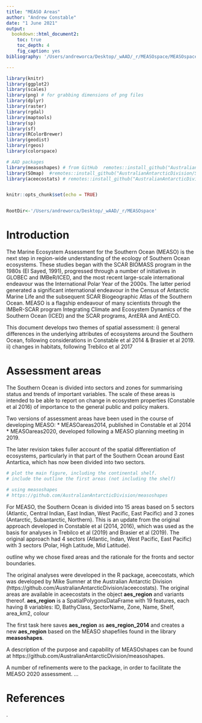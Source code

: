```yaml
---
title: "MEASO Areas"
author: "Andrew Constable"
date: "1 June 2021"
output: 
  bookdown::html_document2:
    toc: true
    toc_depth: 4
    fig_caption: yes
bibliography: '/Users/andreworca/Desktop/_wAAD/_r/MEASOspace/MEASOspace.bibtex'   

---
```


```r
library(knitr)
library(ggplot2)
library(scales)
library(png) # for grabbing dimensions of png files
library(dplyr)
library(raster)
library(rgdal)
library(maptools)
library(sp)
library(sf)
library(RColorBrewer)
library(geodist)
library(rgeos)
library(colorspace)

# AAD packages
library(measoshapes) # from GitHub  remotes::install_github("AustralianAntarcticDivision/measoshapes")
library(SOmap)  #remotes::install_github("AustralianAntarcticDivision/SOmap")
library(aceecostats) # remotes::install_github("AustralianAntarcticDivision/aceecostats")


knitr::opts_chunk$set(echo = TRUE)


RootDir<-'/Users/andreworca/Desktop/_wAAD/_r/MEASOspace'

```

# Introduction  

The Marine Ecosystem Assessment for the Southern Ocean (MEASO) is the next step in region-wide understanding of the ecology of Southern Ocean ecosystems.  These studies began with the SCAR BIOMASS program in the 1980s (El Sayed, 1991), progressed through a number of initiatives in GLOBEC and IMBeR/ICED, and the most recent large-scale international endeavour was the International Polar Year of the 2000s.  The latter period generated a significant international endeavour in the Census of Antarctic Marine Life and the subsequent SCAR Biogeographic Atlas of the Southern Ocean.  MEASO is a flagship endeavour of many scientists through the IMBeR-SCAR program Integrating Climate and Ecosystem Dynamics of the Southern Ocean (ICED) and the SCAR programs, AntERA and AntECO.  

This document develops two themes of spatial assessment:
i) general differences in the underlying attributes of ecosystems around the Southern Ocean, following considerations in Constable et al 2014 & Brasier et al 2019.
ii) changes in habitats, following Trebilco et al 2017

# Assessment areas

The Southern Ocean is divided into sectors and zones for summarising status and trends of important variables.  The scale of these areas is intended to be able to report on change in ecosystem properties (Constable et al 2016) of importance to the general public and policy makers. 

Two versions of assessment areas have been used in the course of developing MEASO:
* MEASOareas2014, published in Constable et al 2014
* MEASOareas2020, developed following a MEASO planning meeting in 2019.

The later revision takes fuller account of the spatial differentiation of ecosystems, particularly in that part of the Southern Ocean around East Antartica, which has now been divided into two sectors.  

```r
# plot the main figure, including the continental shelf.  
# include the outline the first areas (not including the shelf)

# using measoshapes
# https://github.com/AustralianAntarcticDivision/measoshapes


```

For MEASO, the Southern Ocean is divided into 15 areas based on 5 sectors (Atlantic, Central Indian, East Indian, West Pacific, East Pacific) and 3 zones (Antarctic, Subantarctic, Northern).  This is an update from the original approach developed in Constable et al (2014, 2016), which was used as the basis for analyses in Trebilco et al (2019) and Brasier et al (2019).  The original approach had 4 sectors (Atlantic, Indan, West Pacific, East Pacific) with 3 sectors (Polar, High Latitude, Mid Latitude).

outline why we chose fixed areas and the rationale for the fronts and sector boundaries.


The original analyses were developed in the R package, aceecostats, which was developed by Mike Sumner at the Australian Antarctic Division  (https://github.com/AustralianAntarcticDivision/aceecostats).  The original areas are available in aceecostats in the object **aes_region** and variants thereof.  **aes_region** is a SpatialPolygonsDataFrame with 19 features, each having 8 variables:
ID, BathyClass, SectorName, Zone, Name, Shelf, area_km2, colour

The first task here saves **aes_region** as **aes_region_2014** and creates a new **aes_region** based on the MEASO shapefiles found in the library **measoshapes**.  

A description of the purpose and capability of MEASOshapes can be found at https://github.com/AustralianAntarcticDivision/measoshapes.

A number of refinements were to the package, in order to facilitate the MEASO 2020 assessment.
...


 
# References    
.     
